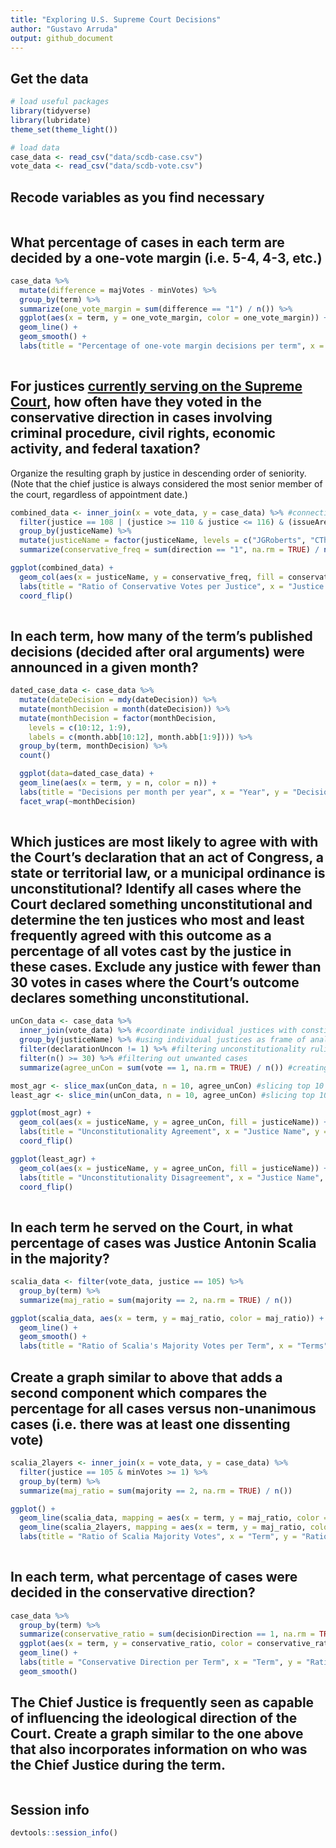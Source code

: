 ```yaml
---
title: "Exploring U.S. Supreme Court Decisions"
author: "Gustavo Arruda"
output: github_document
---
```


## Get the data

```r
# load useful packages
library(tidyverse)
library(lubridate)
theme_set(theme_light())

# load data
case_data <- read_csv("data/scdb-case.csv")
vote_data <- read_csv("data/scdb-vote.csv")
```

## Recode variables as you find necessary

```r

```

## What percentage of cases in each term are decided by a one-vote margin (i.e. 5-4, 4-3, etc.)

```r

case_data %>%
  mutate(difference = majVotes - minVotes) %>%
  group_by(term) %>%
  summarize(one_vote_margin = sum(difference == "1") / n()) %>%
  ggplot(aes(x = term, y = one_vote_margin, color = one_vote_margin)) +
  geom_line() +
  geom_smooth() +
  labs(title = "Percentage of one-vote margin decisions per term", x = "Term", y = "Percentage", color = "Percentage")
  
```

## For justices [currently serving on the Supreme Court](https://www.supremecourt.gov/about/biographies.aspx), how often have they voted in the conservative direction in cases involving criminal procedure, civil rights, economic activity, and federal taxation?

Organize the resulting graph by justice in descending order of seniority. (Note that the chief justice is always considered the most senior member of the court, regardless of appointment date.)

```r

combined_data <- inner_join(x = vote_data, y = case_data) %>% #connecting issueArea to vote data
  filter(justice == 108 | (justice >= 110 & justice <= 116) & (issueArea == 1 | issueArea == 2 | issueArea == 8 | issueArea == 12)) %>%
  group_by(justiceName) %>%
  mutate(justiceName = factor(justiceName, levels = c("JGRoberts", "CThomas", "SGBreyer",                                                    "SAAlito", "SSotomayor", "EKagan","NMGorsuch","BMKavanaugh"))) %>%
  summarize(conservative_freq = sum(direction == "1", na.rm = TRUE) / n())

ggplot(combined_data) +
  geom_col(aes(x = justiceName, y = conservative_freq, fill = conservative_freq)) +
  labs(title = "Ratio of Conservative Votes per Justice", x = "Justice Name", y = "Ratio of Votes", fill = "Conservative Ratio") +
  coord_flip()
  

```

## In each term, how many of the term's published decisions (decided after oral arguments) were announced in a given month?

```r

dated_case_data <- case_data %>%
  mutate(dateDecision = mdy(dateDecision)) %>%
  mutate(monthDecision = month(dateDecision)) %>%
  mutate(monthDecision = factor(monthDecision,
    levels = c(10:12, 1:9),
    labels = c(month.abb[10:12], month.abb[1:9]))) %>%
  group_by(term, monthDecision) %>%
  count()

  ggplot(data=dated_case_data) +
  geom_line(aes(x = term, y = n, color = n)) +
  labs(title = "Decisions per month per year", x = "Year", y = "Decisions per Month", color = "Count") +
  facet_wrap(~monthDecision)
  

```

## Which justices are most likely to agree with with the Court's declaration that an act of Congress, a state or territorial law, or a municipal ordinance is unconstitutional? Identify all cases where the Court declared something unconstitutional and determine the ten justices who most and least frequently agreed with this outcome as a percentage of all votes cast by the justice in these cases. Exclude any justice with fewer than 30 votes in cases where the Court's outcome declares something unconstitutional.

```r

unCon_data <- case_data %>%
  inner_join(vote_data) %>% #coordinate individual justices with constitutionality ruling
  group_by(justiceName) %>% #using individual justices as frame of analysis
  filter(declarationUncon != 1) %>% #filtering unconstitutionality rulings
  filter(n() >= 30) %>% #filtering out unwanted cases
  summarize(agree_unCon = sum(vote == 1, na.rm = TRUE) / n()) #creating a "proportion of agreement" variable, while avoiding NA messing up the analysis

most_agr <- slice_max(unCon_data, n = 10, agree_unCon) #slicing top 10 most agreeable
least_agr <- slice_min(unCon_data, n = 10, agree_unCon) #slicing top 10 least agreeable

ggplot(most_agr) +
  geom_col(aes(x = justiceName, y = agree_unCon, fill = justiceName)) +
  labs(title = "Unconstitutionality Agreement", x = "Justice Name", y = "Ratio of Agreements", fill = "Justices") +
  coord_flip()

ggplot(least_agr) +
  geom_col(aes(x = justiceName, y = agree_unCon, fill = justiceName)) +
  labs(title = "Unconstitutionality Disagreement", x = "Justice Name", y = "Ratio of Agreements", fill = "Justices") +
  coord_flip()
  
```

## In each term he served on the Court, in what percentage of cases was Justice Antonin Scalia in the majority?

```r
scalia_data <- filter(vote_data, justice == 105) %>%
  group_by(term) %>%
  summarize(maj_ratio = sum(majority == 2, na.rm = TRUE) / n())

ggplot(scalia_data, aes(x = term, y = maj_ratio, color = maj_ratio)) +
  geom_line() +
  geom_smooth() +
  labs(title = "Ratio of Scalia's Majority Votes per Term", x = "Terms", y = "Ratio of Majority Votes", color = "Ratio")

```

## Create a graph similar to above that adds a second component which compares the percentage for all cases versus non-unanimous cases (i.e. there was at least one dissenting vote)

```r

scalia_2layers <- inner_join(x = vote_data, y = case_data) %>%
  filter(justice == 105 & minVotes >= 1) %>%
  group_by(term) %>%
  summarize(maj_ratio = sum(majority == 2, na.rm = TRUE) / n())

ggplot() +
  geom_line(scalia_data, mapping = aes(x = term, y = maj_ratio, color = "General Proportion") ) +
  geom_line(scalia_2layers, mapping = aes(x = term, y = maj_ratio, color = "Non-Unanimous")) +
  labs(title = "Ratio of Scalia Majority Votes", x = "Term", y = "Ratio of Majority Votes", color = "General vs. Non-unanimous")
  

```

## In each term, what percentage of cases were decided in the conservative direction?

```r

case_data %>%
  group_by(term) %>%
  summarize(conservative_ratio = sum(decisionDirection == 1, na.rm = TRUE) / n()) %>%
  ggplot(aes(x = term, y = conservative_ratio, color = conservative_ratio)) +
  geom_line() +
  labs(title = "Conservative Direction per Term", x = "Term", y = "Ratio of Directions", color = "Conservative Ratio") +
  geom_smooth()

```

## The Chief Justice is frequently seen as capable of influencing the ideological direction of the Court. Create a graph similar to the one above that also incorporates information on who was the Chief Justice during the term.

```r

```

## Session info

```r
devtools::session_info()
```


